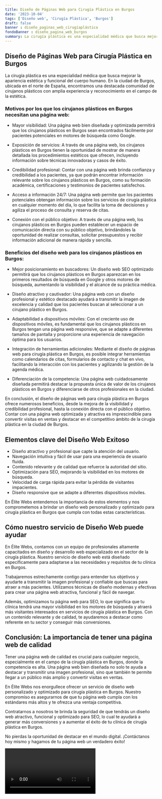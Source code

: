 ```yaml
---
title: Diseño de Páginas Web para Cirugía Plástica en Burgos
date: '2023-10-04'
tags: ['Diseño web', 'Cirugía Plástica', 'Burgos']
draft: false
banner : diseño_paginas_web_cirugíaplástica
fondoBanner : diseño_pagina_web_burgos
summary: La cirugía plástica es una especialidad médica que busca mejorar la apariencia estética y funcional del cuerpo humano. En la ciudad de Burgos, ubicada en el norte de España, encontramos una destacada comunidad de cirujanos plásticos con amplia experiencia y reconocimiento en el campo de la estética.
---
```


## Diseño de Páginas Web para Cirugía Plástica en Burgos

La cirugía plástica es una especialidad médica que busca mejorar la apariencia estética y funcional del cuerpo humano. En la ciudad de Burgos, ubicada en el norte de España, encontramos una destacada comunidad de cirujanos plásticos con amplia experiencia y reconocimiento en el campo de la estética.

### Motivos por los que los cirujanos plásticos en Burgos necesitan una página web:

- Mayor visibilidad: Una página web bien diseñada y optimizada permitirá que los cirujanos plásticos en Burgos sean encontrados fácilmente por pacientes potenciales en motores de búsqueda como Google.

- Exposición de servicios: A través de una página web, los cirujanos plásticos en Burgos tienen la oportunidad de mostrar de manera detallada los procedimientos estéticos que ofrecen, incluyendo información sobre técnicas innovadoras y casos de éxito.

- Credibilidad profesional: Contar con una página web brinda confianza y credibilidad a los pacientes, ya que podrán encontrar información relevante sobre los cirujanos plásticos en Burgos, como su formación académica, certificaciones y testimonios de pacientes satisfechos.

- Acceso a información 24/7: Una página web permite que los pacientes potenciales obtengan información sobre los servicios de cirugía plástica en cualquier momento del día, lo que facilita la toma de decisiones y agiliza el proceso de consulta y reserva de citas.

- Conexión con el público objetivo: A través de una página web, los cirujanos plásticos en Burgos pueden establecer un espacio de comunicación directa con su público objetivo, brindándoles la oportunidad de realizar consultas, solicitar presupuestos y recibir información adicional de manera rápida y sencilla.

### Beneficios del diseño web para los cirujanos plásticos en Burgos:

- Mejor posicionamiento en buscadores: Un diseño web SEO optimizado permitirá que los cirujanos plásticos en Burgos aparezcan en los primeros resultados de búsqueda en Google y otros motores de búsqueda, aumentando la visibilidad y el alcance de su práctica médica.

- Diseño atractivo y cautivador: Una página web con un diseño profesional y estético destacado ayudará a transmitir la imagen de excelencia y calidad que los pacientes buscan al seleccionar a un cirujano plástico en Burgos.

- Adaptabilidad a dispositivos móviles: Con el creciente uso de dispositivos móviles, es fundamental que los cirujanos plásticos en Burgos tengan una página web responsive, que se adapte a diferentes tamaños de pantalla y proporcione una experiencia de navegación óptima para los usuarios.

- Integración de herramientas adicionales: Mediante el diseño de páginas web para cirugía plástica en Burgos, es posible integrar herramientas como calendarios de citas, formularios de contacto y chat en vivo, facilitando la interacción con los pacientes y agilizando la gestión de la agenda médica.

- Diferenciación de la competencia: Una página web cuidadosamente diseñada permitirá destacar la propuesta única de valor de los cirujanos plásticos en Burgos y diferenciarse de otros profesionales en la ciudad.

En conclusión, el diseño de páginas web para cirugía plástica en Burgos ofrece numerosos beneficios, desde la mejora de la visibilidad y credibilidad profesional, hasta la conexión directa con el público objetivo. Contar con una página web optimizada y atractiva es imprescindible para convertir visitas en ventas y destacar en el competitivo ámbito de la cirugía plástica en la ciudad de Burgos.

<GifSeo />

<Cta />

## Elementos clave del Diseño Web Exitoso

- Diseño atractivo y profesional que capte la atención del usuario.
- Navegación intuitiva y fácil de usar para una experiencia de usuario fluida.
- Contenido relevante y de calidad que refuerce la autoridad del sitio.
- Optimización para SEO, mejorando la visibilidad en los motores de búsqueda.
- Velocidad de carga rápida para evitar la pérdida de visitantes impacientes.
- Diseño responsive que se adapte a diferentes dispositivos móviles.

En Élite Webs entendemos la importancia de estos elementos y nos comprometemos a brindar un diseño web personalizado y optimizado para cirugía plástica en Burgos que cumpla con todas estas características.

## Cómo nuestro servicio de Diseño Web puede ayudar

En Élite Webs, contamos con un equipo de profesionales altamente capacitados en diseño y desarrollo web especializado en el sector de la cirugía plástica. Nuestro servicio de diseño web está diseñado específicamente para adaptarse a las necesidades y requisitos de tu clínica en Burgos.

Trabajaremos estrechamente contigo para entender tus objetivos y ayudarte a transmitir la imagen profesional y confiable que buscas para atraer a más pacientes. Utilizamos técnicas de diseño modernas y efectivas para crear una página web atractiva, funcional y fácil de navegar.

Además, optimizamos tu página web para SEO, lo que significa que tu clínica tendrá una mayor visibilidad en los motores de búsqueda y atraerá más visitantes interesados en servicios de cirugía plástica en Burgos. Con un contenido relevante y de calidad, te ayudaremos a destacar como referente en tu sector y conseguir más conversiones.

## Conclusión: La importancia de tener una página web de calidad

Tener una página web de calidad es crucial para cualquier negocio, especialmente en el campo de la cirugía plástica en Burgos, donde la competencia es alta. Una página web bien diseñada no solo te ayuda a destacar y transmitir una imagen profesional, sino que también te permite llegar a un público más amplio y convertir visitas en ventas.

En Élite Webs nos enorgullece ofrecer un servicio de diseño web personalizado y optimizado para cirugía plástica en Burgos. Nuestro compromiso es asegurarnos de que tu página web cumpla con los estándares más altos y te ofrezca una ventaja competitiva.

Contratarnos a nosotros te brinda la seguridad de que tendrás un diseño web atractivo, funcional y optimizado para SEO, lo cual te ayudará a generar más conversiones y a aumentar el éxito de tu clínica de cirugía plástica en Burgos.

No pierdas la oportunidad de destacar en el mundo digital. ¡Contáctanos hoy mismo y hagamos de tu página web un verdadero éxito!

<Video />

<CtaBot job='Cirugía Plástica' city='Burgos'/>

<Gmaps query='Burgos+españa+maps' />
